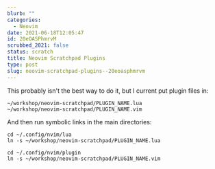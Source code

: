```yaml
---
blurb: ""
categories:
  - Neovim
date: 2021-06-18T12:05:47
id: 20eOASPhmrvM
scrubbed_2021: false
status: scratch
title: Neovim Scratchpad Plugins
type: post
slug: neovim-scratchpad-plugins--20eoasphmrvm
---
```


This probably isn't the best way to do it, but I current put plugin files in:

    ~/workshop/neovim-scratchpad/PLUGIN_NAME.lua
    ~/workshop/neovim-scratchpad/PLUGIN_NAME.vim 
    
And then run symbolic links in the main directories:

    cd ~/.config/nvim/lua
    ln -s ~/workshop/neovim-scratchpad/PLUGIN_NAME.lua
    
    cd ~/.config/nvim/plugin
    ln -s ~/workshop/neovim-scratchpad/PLUGIN_NAME.vim